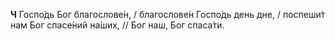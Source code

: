 **Ч** Госпо́дь Бог благослове́н, / благослове́н Госпо́дь день дне, / поспеши́т нам Бог спасе́ний на́ших, // Бог наш, Бог спаса́ти.
